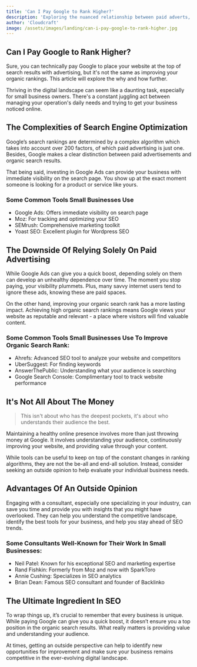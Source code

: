 ```yaml
---
title: 'Can I Pay Google to Rank Higher?'
description: 'Exploring the nuanced relationship between paid adverts, Google rankings, and how small businesses can navigate the system.'
author: 'Cloudcraft'
image: /assets/images/landing/can-i-pay-google-to-rank-higher.jpg
---
```


## Can I Pay Google to Rank Higher?

Sure, you can technically pay Google to place your website at the top of search results with advertising, but it's not the same as improving your organic rankings. This article will explore the why and how further.

Thriving in the digital landscape can seem like a daunting task, especially for small business owners. There's a constant juggling act between managing your operation's daily needs and trying to get your business noticed online.

<ServicesBlurb />

## The Complexities of Search Engine Optimization

Google’s search rankings are determined by a complex algorithm which takes into account over 200 factors, of which paid advertising is just one. Besides, Google makes a clear distinction between paid advertisements and organic search results.

That being said, investing in Google Ads can provide your business with immediate visibility on the search page. You show up at the exact moment someone is looking for a product or service like yours.

### Some Common Tools Small Businesses Use

 * Google Ads: Offers immediate visibility on search page
 * Moz: For tracking and optimizing your SEO
 * SEMrush: Comprehensive marketing toolkit
 * Yoast SEO: Excellent plugin for Wordpress SEO 

## The Downside Of Relying Solely On Paid Advertising

While Google Ads can give you a quick boost, depending solely on them can develop an unhealthy dependence over time. The moment you stop paying, your visibility plummets. Plus, many savvy internet users tend to ignore these ads, knowing these are paid spaces.

On the other hand, improving your organic search rank has a more lasting impact. Achieving high organic search rankings means Google views your website as reputable and relevant - a place where visitors will find valuable content.

### Some Common Tools Small Businesses Use To Improve Organic Search Rank:

 * Ahrefs: Advanced SEO tool to analyze your website and competitors
 * UberSuggest: For finding keywords
 * AnswerThePublic: Understanding what your audience is searching 
 * Google Search Console: Complimentary tool to track website performance

<GetStartedBlurb />

## It's Not All About The Money

<blockquote>This isn't about who has the deepest pockets, it's about who understands their audience the best.</blockquote>

Maintaining a healthy online presence involves more than just throwing money at Google. It involves understanding your audience, continuously improving your website, and providing value through your content. 

While tools can be useful to keep on top of the constant changes in ranking algorithms, they are not the be-all and end-all solution. Instead, consider seeking an outside opinion to help evaluate your individual business needs.

## Advantages Of An Outside Opinion

Engaging with a consultant, especially one specializing in your industry, can save you time and provide you with insights that you might have overlooked. They can help you understand the competitive landscape, identify the best tools for your business, and help you stay ahead of SEO trends.

### Some Consultants Well-Known for Their Work In Small Businesses:

 * Neil Patel: Known for his exceptional SEO and marketing expertise
 * Rand Fishkin: Formerly from Moz and now with SparkToro
 * Annie Cushing: Specializes in SEO analytics
 * Brian Dean: Famous SEO consultant and founder of Backlinko
 
## The Ultimate Ingredient In SEO

To wrap things up, it’s crucial to remember that every business is unique. While paying Google can give you a quick boost, it doesn’t ensure you a top position in the organic search results. What really matters is providing value and understanding your audience. 

At times, getting an outside perspective can help to identify new opportunities for improvement and make sure your business remains competitive in the ever-evolving digital landscape.

